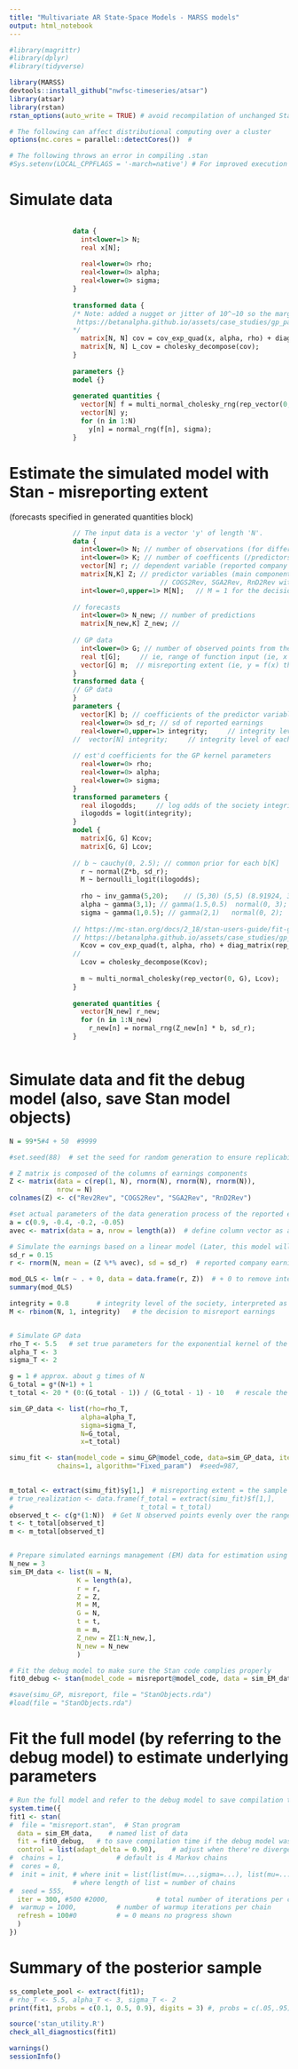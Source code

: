 ```yaml
---
title: "Multivariate AR State-Space Models - MARSS models"
output: html_notebook
---
```


```r

#library(magrittr)
#library(dplyr)
#library(tidyverse)

library(MARSS)
devtools::install_github("nwfsc-timeseries/atsar")
library(atsar)
library(rstan)
rstan_options(auto_write = TRUE) # avoid recompilation of unchanged Stan programs

# The following can affect distributional computing over a cluster
options(mc.cores = parallel::detectCores())  # 

# The following throws an error in compiling .stan
#Sys.setenv(LOCAL_CPPFLAGS = '-march=native') # For improved execution time but can throw errors for some CPUs

```

# Simulate data
```r







```











```stan
                data {
                  int<lower=1> N;
                  real x[N];
                
                  real<lower=0> rho;
                  real<lower=0> alpha;
                  real<lower=0> sigma;
                }
                
                transformed data {
                /* Note: added a nugget or jitter of 10^−10 so the marginal covariance matrix before computing its Cholesky decomposition in order to stabilize the numerical calculations. Often the nugget is taking to be square root of the floating point precision, which would be 10−8 for double precision calculations.
                 https://betanalpha.github.io/assets/case_studies/gp_part1/part1.html
                */
                  matrix[N, N] cov = cov_exp_quad(x, alpha, rho) + diag_matrix(rep_vector(1e-10, N));
                  matrix[N, N] L_cov = cholesky_decompose(cov);
                }
                
                parameters {}
                model {}
                
                generated quantities {
                  vector[N] f = multi_normal_cholesky_rng(rep_vector(0, N), L_cov);
                  vector[N] y;
                  for (n in 1:N)
                    y[n] = normal_rng(f[n], sigma);
                }
```


# Estimate the simulated model with Stan - misreporting extent 
  (forecasts specified in generated quantities block)
```stan

                // The input data is a vector 'y' of length 'N'.
                data {
                  int<lower=0> N; // number of observations (for different CEOs/firms)
                  int<lower=0> K; // number of coefficents (/predictors)
                  vector[N] r; // dependent variable (reported company earnings, scaled by Rev, total revenue)
                  matrix[N,K] Z; // predictor variables (main components of earnings, all scaled by Rev: 
                                      // COGS2Rev, SGA2Rev, RnD2Rev with Rev2Rev = unit vector as the intercept)
                  int<lower=0,upper=1> M[N];   // M = 1 for the decision to misreport; = 0 if report honestly  
                
                // forecasts  
                  int<lower=0> N_new; // number of predictions
                  matrix[N_new,K] Z_new; // 
                  
                // GP data
                  int<lower=0> G; // number of observed points from the realized GP function
                  real t[G];     // ie, range of function input (ie, x of f(x)) to the realized GP function f(x)
                  vector[G] m;  // misreporting extent (ie, y = f(x) the function value of the realized GP function)
                }
                transformed data {
                // GP data
                }
                parameters {
                  vector[K] b; // coefficients of the predictor variables
                  real<lower=0> sd_r; // sd of reported earnings
                  real<lower=0,upper=1> integrity;     // integrity level of the society affecting the decision to misreport or not
                //  vector[N] integrity;     // integrity level of each CEO affecting the decision to misreport or not
                
                // est'd coefficients for the GP kernel parameters
                  real<lower=0> rho;
                  real<lower=0> alpha;
                  real<lower=0> sigma;
                }
                transformed parameters {
                  real ilogodds;     // log odds of the society integrity level
                  ilogodds = logit(integrity);   
                }
                model {
                  matrix[G, G] Kcov;
                  matrix[G, G] Lcov;
                
                // b ~ cauchy(0, 2.5); // common prior for each b[K]
                  r ~ normal(Z*b, sd_r);
                  M ~ bernoulli_logit(ilogodds); 
                
                  rho ~ inv_gamma(5,20);    // (5,30) (5,5) (8.91924, 34.5805);                    rho_T = 5.5
                  alpha ~ gamma(3,1); // gamma(1.5,0.5)  normal(0, 3);     // (0, 2)  (0,1)    alpha_T = 3
                  sigma ~ gamma(1,0.5); // gamma(2,1)   normal(0, 2);     // (0, 1.5)  (0,1)  sigma_T = 2    
                
                // https://mc-stan.org/docs/2_18/stan-users-guide/fit-gp-section.html
                // https://betanalpha.github.io/assets/case_studies/gp_part3/part3.html
                  Kcov = cov_exp_quad(t, alpha, rho) + diag_matrix(rep_vector(square(sigma), G));
                //                                                                  ^
                  Lcov = cholesky_decompose(Kcov);
                
                  m ~ multi_normal_cholesky(rep_vector(0, G), Lcov);   // rep_vector(0, G) is the zero mean assumed for the GP
                }
                
                generated quantities {
                  vector[N_new] r_new;
                  for (n in 1:N_new)
                    r_new[n] = normal_rng(Z_new[n] * b, sd_r);
                }

```


```r

```


# Simulate data and fit the debug model (also, save Stan model objects) 
```r

N = 99*5#4 + 50  #9999

#set.seed(88)  # set the seed for random generation to ensure replicability

# Z matrix is composed of the columns of earnings components
Z <- matrix(data = c(rep(1, N), rnorm(N), rnorm(N), rnorm(N)), 
            nrow = N)
colnames(Z) <- c("Rev2Rev", "COGS2Rev", "SGA2Rev", "RnD2Rev")

#set actual parameters of the data generation process of the reported earnings (to total revenue ratio) 
a = c(0.9, -0.4, -0.2, -0.05)
avec <- matrix(data = a, nrow = length(a))  # define column vector as a matrix[N,1]

# Simulate the earnings based on a linear model (Later, this model will be estimated with observed data)
sd_r = 0.15
r <- rnorm(N, mean = (Z %*% avec), sd = sd_r)  # reported company earnings, scaled by Rev, total revenue)

mod_OLS <- lm(r ~ . + 0, data = data.frame(r, Z))  # + 0 to remove intercept as Rev2Rev is the unit vector for intercept
summary(mod_OLS)

integrity = 0.8       # integrity level of the society, interpreted as likelihood to behave opportunistically
M <- rbinom(N, 1, integrity)   # the decision to misreport earnings


# Simulate GP data
rho_T <- 5.5   # set true parameters for the exponential kernel of the GP
alpha_T <- 3
sigma_T <- 2

g = 1 # approx. about g times of N
G_total = g*(N+1) + 1
t_total <- 20 * (0:(G_total - 1)) / (G_total - 1) - 10   # rescale the range of z to [-10,10]

sim_GP_data <- list(rho=rho_T, 
                  alpha=alpha_T, 
                  sigma=sigma_T, 
                  N=G_total, 
                  x=t_total)

simu_fit <- stan(model_code = simu_GP@model_code, data=sim_GP_data, iter=1, 
            chains=1, algorithm="Fixed_param")  #seed=987,  
                      

m_total <- extract(simu_fit)$y[1,]  # misreporting extent = the sample y of from the true realization GP f
# true_realization <- data.frame(f_total = extract(simu_fit)$f[1,], 
#                                t_total = t_total)
observed_t <- c(g*(1:N))  # Get N observed points evenly over the range [-10,10]
t <- t_total[observed_t]     
m <- m_total[observed_t]


# Prepare simulated earnings management (EM) data for estimation using MCMC
N_new = 3
sim_EM_data <- list(N = N, 
                 K = length(a),
                 r = r, 
                 Z = Z,
                 M = M,
                 G = N,
                 t = t,
                 m = m,
                 Z_new = Z[1:N_new,],
                 N_new = N_new
                 )

# Fit the debug model to make sure the Stan code complies properly 
fit0_debug <- stan(model_code = misreport@model_code, data = sim_EM_data, iter = 10, chains = 1)

#save(simu_GP, misreport, file = "StanObjects.rda")
#load(file = "StanObjects.rda")
```

# Fit the full model (by referring to the debug model) to estimate underlying parameters
```r

# Run the full model and refer to the debug model to save compilation time 
system.time({
fit1 <- stan( 
#  file = "misreport.stan",  # Stan program
  data = sim_EM_data,    # named list of data
  fit = fit0_debug,   # to save compilation time if the debug model was run
  control = list(adapt_delta = 0.90),    # adjust when there're divergent transitions after warmup
#  chains = 1,             # default is 4 Markov chains
#  cores = 8,
#  init = init, # where init = list(list(mu=...,sigma=...), list(mu=..., sigma=...), ...) 
                # where length of list = number of chains
#  seed = 555,
  iter = 300, #500 #2000,            # total number of iterations per chain
#  warmup = 1000,          # number of warmup iterations per chain
  refresh = 100#0          # = 0 means no progress shown
  )
})

```

# Summary of the posterior sample 
```r

ss_complete_pool <- extract(fit1);
# rho_T <- 5.5, alpha_T <- 3, sigma_T <- 2
print(fit1, probs = c(0.1, 0.5, 0.9), digits = 3) #, probs = c(.05,.95))

source('stan_utility.R')
check_all_diagnostics(fit1)

```

```r
warnings()
sessionInfo()
```



